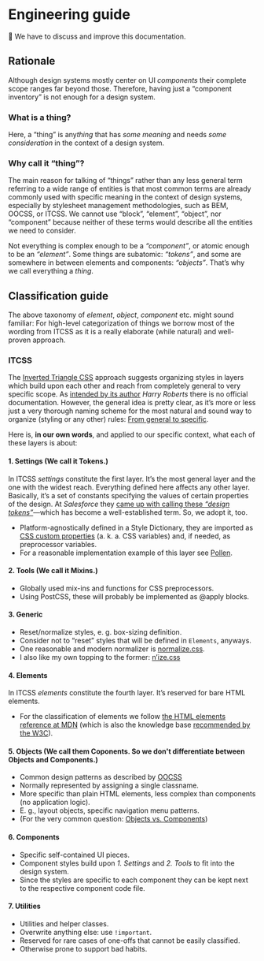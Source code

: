 
<Meta title="Guides/Engineering guide" />

# Engineering guide

🚧 We have to discuss and improve this documentation.

## Rationale

Although design systems mostly center on UI _components_ their complete scope ranges far beyond those.
Therefore, having just a “component inventory” is not enough for a design system.

### What is a thing?

Here, a “thing” is any*thing* that has _some meaning_ and needs _some consideration_ in the
context of a design system.

### Why call it “thing”?

The main reason for talking of “things” rather than any less general term referring to a wide range of entities
is that most common terms are already commonly used with specific meaning in the context of design systems,
especially by stylesheet management methodologies, such as BEM, OOCSS, or ITCSS. We cannot use “block”, “element”, “object”, nor
“component” because neither of these terms would describe all the entities we need to consider.

Not everything is complex enough to be a _“component”_, or atomic enough to be an _“element”_.
Some things are subatomic: _“tokens”_, and some are somewhere in between elements and components: _“objects”_.
That’s why we call everything a _thing_.

## Classification guide

The above taxonomy of _element_, _object_, _component_ etc. might sound familiar: For high-level categorization
of things we borrow most of the wording from ITCSS as it is
a really elaborate (while natural) and well-proven approach.

### ITCSS

The [Inverted Triangle CSS](https://www.creativebloq.com/web-design/manage-large-css-projects-itcss-101517528)
approach suggests organizing styles in layers which build upon each other and reach from completely general to
very specific scope. As [intended by its author](https://csswizardry.com/2018/11/itcss-and-skillshare/)
_Harry Roberts_ there is no official documentation. However, the general idea is pretty clear, as it’s more or
less just a very thorough naming scheme for the most natural and sound way to organize (styling or any other)
rules: [From general to specific](https://en.wikipedia.org/wiki/Hierarchy#Containment_hierarchy).

Here is, **in our own words**, and applied to our specific context, what each of these layers is about:

#### 1. Settings (We call it Tokens.)

In ITCSS _settings_ constitute the first layer.
It’s the most general layer and the one with the widest reach.
Everything defined here affects any other layer. Basically, it’s a set of constants specifying the values of
certain properties of the design. At _Salesforce_ they
[came up with calling these _“design tokens”_](https://medium.com/salesforce-ux/living-design-system-3ab1f2280ef7#90cf)—which has become a well-established term. So, we adopt it, too.

- Platform-agnostically defined in a Style Dictionary, they are imported as
  [CSS custom properties](https://developer.mozilla.org/en-US/docs/Web/CSS/Using_CSS_custom_properties)
  (a. k. a. CSS variables) and, if needed, as preprocessor variables.
- For a reasonable implementation example of this layer see [Pollen](https://www.pollen.style/).

#### 2. Tools (We call it Mixins.)

- Globally used mix-ins and functions for CSS preprocessors.
- Using PostCSS, these will probably be implemented as @apply blocks.

#### 3. Generic

- Reset/normalize styles, e. g. box-sizing definition.
- Consider not to “reset” styles that will be defined in `Elements`, anyways.
- One reasonable and modern normalizer is [normalize.css](https://csstools.github.io/normalize.css/).
- I also like my own topping to the former: [n’ize.css](https://github.com/smnscp/n-ize.css)

#### 4. Elements

In ITCSS _elements_ constitute the fourth layer.
It’s reserved for bare HTML elements.

- For the classification of elements we follow
  [the HTML elements reference at MDN](https://developer.mozilla.org/en-US/docs/Web/HTML/Element)
  (which is also the knowledge base [recommended by the W3C](https://www.w3.org/wiki/Open_Web_Platform#HTML_Elements)).

#### 5. Objects (We call them Coponents. So we don't differentiate between Objects and Components.)

- Common design patterns as described by [OOCSS](https://www.smashingmagazine.com/2011/12/an-introduction-to-object-oriented-css-oocss/)
- Normally represented by assigning a single classname.
- More specific than plain HTML elements, less complex than components (no application logic).
- E. g., layout objects, specific navigation menu patterns.
- (For the very common question:
  [Objects vs. Components](https://www.reddit.com/r/Frontend/comments/4rdf8x/itcss_objects_vs_components/))

#### 6. Components

- Specific self-contained UI pieces.
- Component styles build upon _1. Settings_ and _2. Tools_ to fit into the design system.
- Since the styles are specific to each component they can be kept next to the respective component code file.

#### 7. Utilities

- Utilities and helper classes.
- Overwrite anything else: use `!important`.
- Reserved for rare cases of one-offs that cannot be easily classified.
- Otherwise prone to support bad habits.
